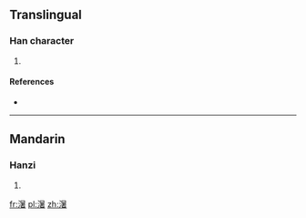 ==Translingual==

===Han character===
{{Han char|rn=85|rad=水|as=12|sn=15|four=|canj=水日十日 (EAJA)}}

# {{defn|Han|sort=水12}}

====References====
* {{Han ref|kx=0655.201|dkj=18473|hdz=31755.070|uh=6FD0|ud=28624}}

----

==Mandarin==

===Hanzi===
{{cmn-hanzi|pin=[[mí]] ([[mi2]]), [[nǐ]] ([[ni3]]), [[zhǔ]] ([[zhu3]])|wg=mi<sup>2</sup>, ni<sup>3</sup>, chu<sup>3</sup>}}

# {{defn|Mandarin|sort=水12}}

[[fr:濐]]
[[pl:濐]]
[[zh:濐]]